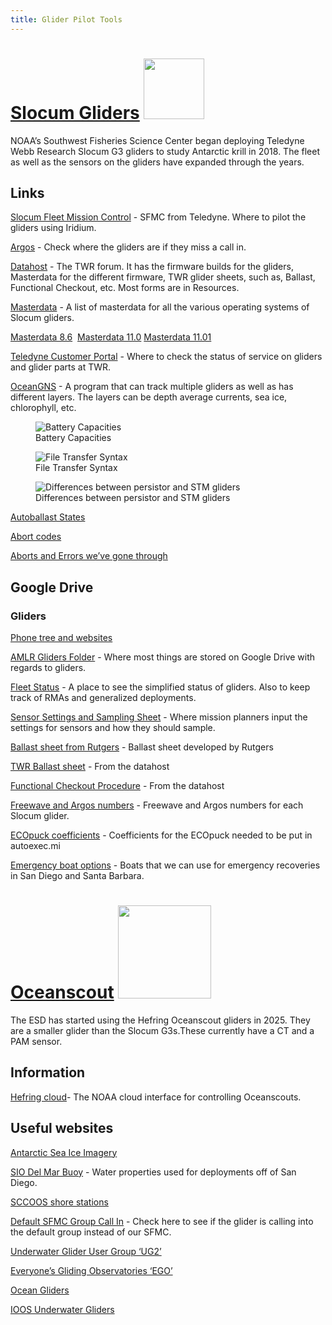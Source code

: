 ```yaml
---
title: Glider Pilot Tools
---
```

# [Slocum Gliders](https://www.teledynemarine.com/en-us/products/Pages/slocum-glider.aspx){target="_blank"} ![](images/SlocumGlider.jpg){width="97"}
NOAA’s Southwest Fisheries Science Center began deploying Teledyne Webb Research Slocum G3 gliders to study Antarctic krill in 2018. The fleet as well as the sensors on the gliders have expanded through the years. 

## Links

[Slocum Fleet Mission Control](https://sfmc.webbresearch.com/sfmc/login){target="_blank"} - SFMC from Teledyne. Where to pilot the gliders using Iridium.

[Argos](https://argos-system.clsamerica.com/argos-cwi2/login.html){target="_blank"} - Check where the gliders are if they miss a call in.

[Datahost](https://datahost.webbresearch.com/){target="_blank"} - The TWR forum. It has the firmware builds for the gliders, Masterdata for the different firmware, TWR glider sheets, such as, Ballast, Functional Checkout, etc. Most forms are in Resources.

[Masterdata](https://gliderfs2.coas.oregonstate.edu/gliderweb/masterdata/){target="_blank"} - A list of masterdata for all the various operating systems of Slocum gliders. 

[Masterdata 8.6](masterdata/masterdata_8_6.txt)  [Masterdata 11.0](masterdata/masterdata_11_0.txt) [Masterdata 11.01](masterdata/masterdata_11_01.txt)

[Teledyne Customer Portal](https://tmv-taptone.my.site.com/slocum/s/){target="_blank"} - Where to check the status of service on gliders and glider parts at TWR.

[OceanGNS](https://www.oceangns.com/login){target="_blank"} - A program that can track multiple gliders as well as has different layers. The layers can be depth average currents, sea ice, chlorophyll, etc.

![Battery Capacities](images/battery_capacities.png)

![File Transfer Syntax](images/Glider_File_Transfer_Syntax.jpg)

![Differences between persistor and STM gliders](images/persistor_v_stm.png)

[Autoballast States](documents/Autoballast.txt)

[Abort codes](documents/AbortCodes.txt)

[Aborts and Errors we've gone through](https://docs.google.com/document/d/1k_1ZmGDh3oLuhqQkKLR6mKK2Y17tg8vHiEYWfJPGT5o/edit?usp=sharing){target="_blank"}

## Google Drive

### Gliders

[Phone tree and websites](https://docs.google.com/document/d/1gWkfouiqkkxVl20Bk_j-B3CzlxbmOaSHe2BChqrlh20/edit?usp=sharing){target="_blank"}

[AMLR Gliders Folder](https://drive.google.com/drive/u/0/folders/1wv2wGgWco_3heUR7JPVMc3KLGFCzkcBT){target="_blank"} - Where most things are stored on Google Drive with regards to gliders.

[Fleet Status](https://docs.google.com/spreadsheets/d/1tB3QNKYx8qOYYS9QZotekBAx0y-_n2d-EZPjFFdYNuU/edit?gid=0#gid=0){target="_blank"} - A place to see the simplified status of gliders. Also to keep track of RMAs and generalized deployments.

[Sensor Settings and Sampling Sheet](https://docs.google.com/spreadsheets/d/1SNjvXY9RhGC8St3bXdfQx6tWN10sF8evctD0B_RcTKk/edit?gid=0#gid=0){target="_blank"} - Where mission planners input the settings for sensors and how they should sample.

[Ballast sheet from Rutgers](documents/Glider-Ballasting-Template.xls) - Ballast sheet developed by Rutgers

[TWR Ballast sheet](documents/4095-GBPSH.xlsx) - From the datahost

[Functional Checkout Procedure](documents/4095-FCP Functional Checkout Procedure.xlsx) - From the datahost 

[Freewave and Argos numbers](https://docs.google.com/spreadsheets/d/1xg13O3t28g-FXFVjZVICaNePxAGZ7DCoEwMBe_Dx-Dg/edit?usp=sharing){target="_blank"} - Freewave and Argos numbers for each Slocum glider.

[ECOpuck coefficients](https://docs.google.com/document/d/1xlwI2gTfQxBQ-oT7_mLfF2JC7VG-7TMslyJ9Wc5Cryc/edit?usp=sharing){target="_blank"} - Coefficients for the ECOpuck needed to be put in autoexec.mi

[Emergency boat options](https://docs.google.com/spreadsheets/d/1fZagNnYgBD-0E_5ivPwIWZFyzMgGDQ8hEPG-jktn2TQ/edit?gid=0#gid=0){target="_blank"} - Boats that we can use for emergency recoveries in San Diego and Santa Barbara.

# [Oceanscout](https://www.hefring.com/oceanscout){target="_blank"} ![](images/HefringGlider.jpg){width="149"}

The ESD has started using the Hefring Oceanscout gliders in 2025. They are a smaller glider than the Slocum G3s.These currently have a CT and a PAM sensor.

## Information

[Hefring cloud](https://noaafisheries.hefring.cloud/)- The NOAA cloud interface for controlling Oceanscouts.


## Useful websites

[Antarctic Sea Ice Imagery](https://www.polarview.aq/antarctic){target="_blank"}

[SIO Del Mar Buoy](https://mooring.ucsd.edu/delmar1/delmar1_20/){target="_blank"} - Water properties used for deployments off of San Diego.

[SCCOOS shore stations](https://sccoos.org/autoss/){target="_blank"} 

[Default SFMC Group Call In](https://sfmc.webbresearch.com/sfmc/iridium-calls){target="_blank"} - Check here to see if the glider is calling into the default group instead of our SFMC.

[Underwater Glider User Group 'UG2'](https://underwatergliders.org/){target="_blank"}

[Everyone's Gliding Observatories 'EGO'](https://www.ego-network.org/dokuwiki/doku.php){target="_blank"}

[Ocean Gliders](https://www.oceangliders.org/){target="_blank"}

[IOOS Underwater Gliders](https://ioos.noaa.gov/project/underwater-gliders/){target="_blank"}

